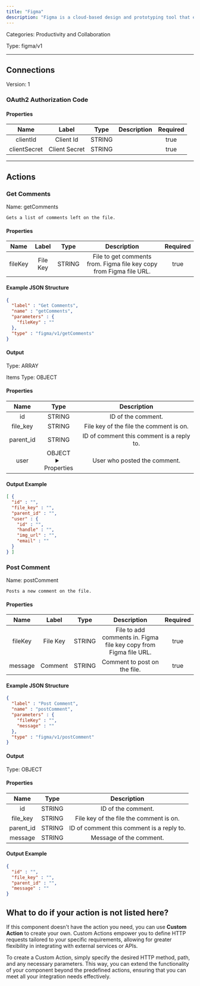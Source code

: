 ```yaml
---
title: "Figma"
description: "Figma is a cloud-based design and prototyping tool that enables teams to collaborate in real-time on user interface and user experience projects."
---
```



Categories: Productivity and Collaboration


Type: figma/v1

<hr />




## Connections

Version: 1


### OAuth2 Authorization Code

#### Properties

|      Name       |      Label     |     Type     |     Description     | Required |
|:---------------:|:--------------:|:------------:|:-------------------:|:--------:|
| clientId | Client Id | STRING |  | true |
| clientSecret | Client Secret | STRING |  | true |





<hr />


## Actions


### Get Comments
Name: getComments

`Gets a list of comments left on the file.`

#### Properties

|      Name       |      Label     |     Type     |     Description     | Required |
|:---------------:|:--------------:|:------------:|:-------------------:|:--------:|
| fileKey | File Key | STRING | File to get comments from. Figma file key copy from Figma file URL. | true |

#### Example JSON Structure
```json
{
  "label" : "Get Comments",
  "name" : "getComments",
  "parameters" : {
    "fileKey" : ""
  },
  "type" : "figma/v1/getComments"
}
```

#### Output



Type: ARRAY


Items Type: OBJECT


#### Properties
|     Name     |     Type     |     Description     |
|:------------:|:------------:|:-------------------:|
| id | STRING | ID of the comment. |
| file_key | STRING | File key of the file the comment is on. |
| parent_id | STRING | ID of comment this comment is a reply to. |
| user | OBJECT <details> <summary> Properties </summary> &#123;STRING\(id), STRING\(handle), STRING\(img_url), STRING\(email)&#125; </details> | User who posted the comment. |





#### Output Example
```json
[ {
  "id" : "",
  "file_key" : "",
  "parent_id" : "",
  "user" : {
    "id" : "",
    "handle" : "",
    "img_url" : "",
    "email" : ""
  }
} ]
```


### Post Comment
Name: postComment

`Posts a new comment on the file.`

#### Properties

|      Name       |      Label     |     Type     |     Description     | Required |
|:---------------:|:--------------:|:------------:|:-------------------:|:--------:|
| fileKey | File Key | STRING | File to add comments in. Figma file key copy from Figma file URL. | true |
| message | Comment | STRING | Comment to post on the file. | true |

#### Example JSON Structure
```json
{
  "label" : "Post Comment",
  "name" : "postComment",
  "parameters" : {
    "fileKey" : "",
    "message" : ""
  },
  "type" : "figma/v1/postComment"
}
```

#### Output



Type: OBJECT


#### Properties

|     Name     |     Type     |     Description     |
|:------------:|:------------:|:-------------------:|
| id | STRING | ID of the comment. |
| file_key | STRING | File key of the file the comment is on. |
| parent_id | STRING | ID of comment this comment is a reply to. |
| message | STRING | Message of the comment. |




#### Output Example
```json
{
  "id" : "",
  "file_key" : "",
  "parent_id" : "",
  "message" : ""
}
```




## What to do if your action is not listed here?

If this component doesn't have the action you need, you can use **Custom Action** to create your own. Custom Actions empower you to define HTTP requests tailored to your specific requirements, allowing for greater flexibility in integrating with external services or APIs.

To create a Custom Action, simply specify the desired HTTP method, path, and any necessary parameters. This way, you can extend the functionality of your component beyond the predefined actions, ensuring that you can meet all your integration needs effectively.

